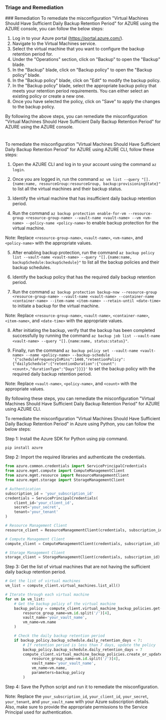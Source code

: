 
### Triage and Remediation
<Tabs>
<Tab title='Remediation'>
### Remediation

<AccordionGroup>
<Accordion title='Using Console' defaultOpen='true'>
To remediate the misconfiguration "Virtual Machines Should Have Sufficient Daily Backup Retention Period" for AZURE using the AZURE console, you can follow the below steps:

1. Log in to your Azure portal (https://portal.azure.com/).
2. Navigate to the Virtual Machines service.
3. Select the virtual machine that you want to configure the backup retention period for.
4. Under the "Operations" section, click on "Backup" to open the "Backup" blade.
5. In the "Backup" blade, click on "Backup policy" to open the "Backup policy" blade.
6. In the "Backup policy" blade, click on "Edit" to modify the backup policy.
7. In the "Backup policy" blade, select the appropriate backup policy that meets your retention period requirements. You can either select an existing policy or create a new one.
8. Once you have selected the policy, click on "Save" to apply the changes to the backup policy.

By following the above steps, you can remediate the misconfiguration "Virtual Machines Should Have Sufficient Daily Backup Retention Period" for AZURE using the AZURE console.

#
</Accordion>

<Accordion title='Using CLI'>
To remediate the misconfiguration "Virtual Machines Should Have Sufficient Daily Backup Retention Period" for AZURE using AZURE CLI, follow these steps:

1. Open the AZURE CLI and log in to your account using the command `az login`.

2. Once you are logged in, run the command `az vm list --query "[].{name:name, resourceGroup:resourceGroup, backup:provisioningState}"` to list all the virtual machines and their backup status.

3. Identify the virtual machine that has insufficient daily backup retention period.

4. Run the command `az backup protection enable-for-vm --resource-group <resource-group-name> --vault-name <vault-name> --vm <vm-name> --policy-name <policy-name>` to enable backup protection for the virtual machine.

Note: Replace `<resource-group-name>`, `<vault-name>`, `<vm-name>`, and `<policy-name>` with the appropriate values.

5. After enabling backup protection, run the command `az backup policy list --vault-name <vault-name> --query "[].{name:name, backupSchedule:backupSchedule}"` to list all the backup policies and their backup schedules.

6. Identify the backup policy that has the required daily backup retention period.

7. Run the command `az backup protection backup-now --resource-group <resource-group-name> --vault-name <vault-name> --container-name <container-name> --item-name <item-name> --retain-until <date-time>` to initiate a backup for the virtual machine.

Note: Replace `<resource-group-name>`, `<vault-name>`, `<container-name>`, `<item-name>`, and `<date-time>` with the appropriate values.

8. After initiating the backup, verify that the backup has been completed successfully by running the command `az backup job list --vault-name <vault-name> --query "[].{name:name, status:status}"`.

9. Finally, run the command `az backup policy set --vault-name <vault-name> --name <policy-name> --backup-schedule '{"scheduleFrequencyInMins":1440,"retentionPolicy":{"dailySchedule":{"retentionDuration":{"count":<count>,"durationType":"Days"}}}}'` to set the backup policy with the required daily backup retention period.

Note: Replace `<vault-name>`, `<policy-name>`, and `<count>` with the appropriate values.

By following these steps, you can remediate the misconfiguration "Virtual Machines Should Have Sufficient Daily Backup Retention Period" for AZURE using AZURE CLI.
</Accordion>

<Accordion title='Using Python'>
To remediate the misconfiguration "Virtual Machines Should Have Sufficient Daily Backup Retention Period" in Azure using Python, you can follow the below steps:

Step 1: Install the Azure SDK for Python using pip command.

```
pip install azure
```

Step 2: Import the required libraries and authenticate the credentials.

```python
from azure.common.credentials import ServicePrincipalCredentials
from azure.mgmt.compute import ComputeManagementClient
from azure.mgmt.resource import ResourceManagementClient
from azure.mgmt.storage import StorageManagementClient

# Authentication
subscription_id = 'your_subscription_id'
credentials = ServicePrincipalCredentials(
    client_id='your_client_id',
    secret='your_secret',
    tenant='your_tenant'
)

# Resource Management Client
resource_client = ResourceManagementClient(credentials, subscription_id)

# Compute Management Client
compute_client = ComputeManagementClient(credentials, subscription_id)

# Storage Management Client
storage_client = StorageManagementClient(credentials, subscription_id)
```

Step 3: Get the list of virtual machines that are not having the sufficient daily backup retention period.

```python
# Get the list of virtual machines
vm_list = compute_client.virtual_machines.list_all()

# Iterate through each virtual machine
for vm in vm_list:
    # Get the backup policy of the virtual machine
    backup_policy = compute_client.virtual_machine_backup_policies.get(
        resource_group_name=vm.id.split('/')[4],
        vault_name='your_vault_name',
        vm_name=vm.name
    )

    # Check the daily backup retention period
    if backup_policy.backup_schedule.daily_retention_days < 7:
        # If retention period is less than 7 days, update the policy
        backup_policy.backup_schedule.daily_retention_days = 7
        compute_client.virtual_machine_backup_policies.create_or_update(
            resource_group_name=vm.id.split('/')[4],
            vault_name='your_vault_name',
            vm_name=vm.name,
            parameters=backup_policy
        )
```

Step 4: Save the Python script and run it to remediate the misconfiguration.

Note: Replace the `your_subscription_id`, `your_client_id`, `your_secret`, `your_tenant`, and `your_vault_name` with your Azure subscription details. Also, make sure to provide the appropriate permissions to the Service Principal used for authentication.
</Accordion>

</AccordionGroup>
</Tab>
</Tabs>

